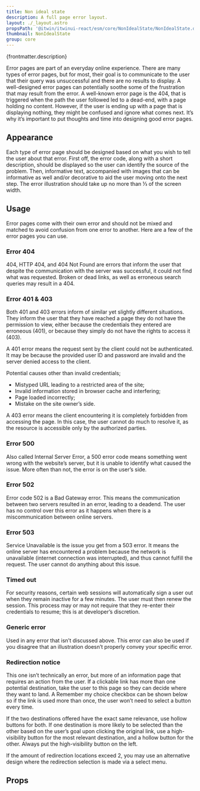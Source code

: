 ```yaml
---
title: Non ideal state
description: A full page error layout.
layout: ./_layout.astro
propsPath: '@itwin/itwinui-react/esm/core/NonIdealState/NonIdealState.d.ts'
thumbnail: NonIdealState
group: core
---
```



<p>{frontmatter.description}</p>

<LiveExample src='NonIdealState.Pagenotfound.tsx' truncate={false}>
  <AllExamples.NonIdealStatePagenotfoundExample client:load />
</LiveExample>

Error pages are part of an everyday online experience. There are many types of error pages, but for most, their goal is to communicate to the user that their query was unsuccessful and there are no results to display. A well-designed error pages can potentially soothe some of the frustration that may result from the error. A well-known error page is the 404, that is triggered when the path the user followed led to a dead-end, with a page holding no content. However, if the user is ending up with a page that is displaying nothing, they might be confused and ignore what comes next. It’s why it’s important to put thoughts and time into designing good error pages.

## Appearance

Each type of error page should be designed based on what you wish to tell the user about that error. First off, the error code, along with a short description, should be displayed so the user can identify the source of the problem. Then, informative text, accompanied with images that can be informative as well and/or decorative to aid the user moving onto the next step. The error illustration should take up no more than ⅓ of the screen width.

## Usage

Error pages come with their own error and should not be mixed and matched to avoid confusion from one error to another. Here are a few of the error pages you can use.

### Error 404

404, HTTP 404, and 404 Not Found are errors that inform the user that despite the communication with the server was successful, it could not find what was requested. Broken or dead links, as well as erroneous search queries may result in a 404.

### Error 401 & 403

Both 401 and 403 errors inform of similar yet slightly different situations. They inform the user that they have reached a page they do not have the permission to view, either because the credentials they entered are erroneous (401), or because they simply do not have the rights to access it (403).

<LiveExample src='NonIdealState.unauthorized.tsx' truncate={false}>
  <AllExamples.NonIdealStateUnauthorizedExample client:load />
</LiveExample>

A 401 error means the request sent by the client could not be authenticated. It may be because the provided user ID and password are invalid and the server denied access to the client.

Potential causes other than invalid credentials;

- Mistyped URL leading to a restricted area of the site;
- Invalid information stored in browser cache and interfering;
- Page loaded incorrectly;
- Mistake on the site owner’s side.

<LiveExample src='NonIdealState.forbidden.tsx' truncate={false}>
  <AllExamples.NonIdealStateForbiddenExample client:load />
</LiveExample>

A 403 error means the client encountering it is completely forbidden from accessing the page. In this case, the user cannot do much to resolve it, as the resource is accessible only by the authorized parties.

### Error 500

<LiveExample src='NonIdealState.internalerror.tsx' truncate={false}>
  <AllExamples.NonIdealStateInternalErrorExample client:load />
</LiveExample>

Also called Internal Server Error, a 500 error code means something went wrong with the website’s server, but it is unable to identify what caused the issue. More often than not, the error is on the user’s side.

### Error 502

<LiveExample src='NonIdealState.badgateway.tsx' truncate={false}>
  <AllExamples.NonIdealStateBadgatewayExample client:load />
</LiveExample>

Error code 502 is a Bad Gateway error. This means the communication between two servers resulted in an error, leading to a deadend. The user has no control over this error as it happens when there is a miscommunication between online servers.

### Error 503

<LiveExample src='NonIdealState.serviceunavailable.tsx' truncate={false}>
  <AllExamples.NonIdealStateServiceunavailableExample client:load />
</LiveExample>

Service Unavailable is the issue you get from a 503 error. It means the online server has encountered a problem because the network is unavailable (internet connection was interrupted), and thus cannot fulfill the request. The user cannot do anything about this issue.

### Timed out

<LiveExample src='NonIdealState.timeout.tsx' truncate={false}>
  <AllExamples.NonIdealStateTimeoutExample client:load />
</LiveExample>

For security reasons, certain web sessions will automatically sign a user out when they remain inactive for a few minutes. The user must then renew the session. This process may or may not require that they re-enter their credentials to resume; this is at developer’s discretion.

### Generic error

<LiveExample src='NonIdealState.error.tsx' truncate={false}>
  <AllExamples.NonIdealStateErrorExample client:load />
</LiveExample>

Used in any error that isn’t discussed above. This error can also be used if you disagree that an illustration doesn’t properly convey your specific error.

### Redirection notice

<LiveExample src='NonIdealState.redirect.tsx' truncate={false}>
  <AllExamples.NonIdealStateRedirectExample client:load />
</LiveExample>

This one isn’t technically an error, but more of an information page that requires an action from the user. If a clickable link has more than one potential destination, take the user to this page so they can decide where they want to land. A Remember my choice checkbox can be shown below so if the link is used more than once, the user won’t need to select a button every time.

If the two destinations offered have the exact same relevance, use hollow buttons for both. If one destination is more likely to be selected than the other based on the user’s goal upon clicking the original link, use a high-visibility button for the most relevant destination, and a hollow button for the other. Always put the high-visibility button on the left.

If the amount of redirection locations exceed 2, you may use an alternative design where the redirection selection is made via a select menu.

## Props

<PropsTable path={frontmatter.propsPath} />
